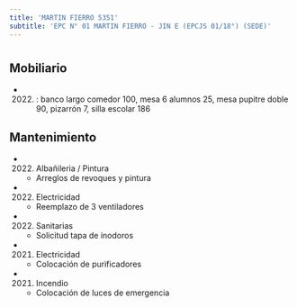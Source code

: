 ```yaml
---
title: 'MARTIN FIERRO 5351'
subtitle: 'EPC N° 01 MARTIN FIERRO - JIN E (EPCJS 01/18°) (SEDE)'
---
```


#


## Mobiliario

*  (2022) : banco largo comedor 100, mesa 6 alumnos 25, mesa pupitre doble 90, pizarrón 7, silla escolar 186 





## Mantenimiento

*  (2022) Albañileria / Pintura 
    + Arreglos de revoques y pintura

*  (2022) Electricidad 
    + Reemplazo de 3 ventiladores

*  (2022) Sanitarias 
    + Solicitud tapa de inodoros

*  (2021) Electricidad 
    + Colocación de purificadores

*  (2021) Incendio 
    + Colocación de luces de emergencia



